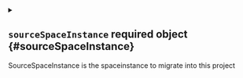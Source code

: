 


<details className="config-field" data-expandable="true">
<summary>

## `sourceSpaceInstance` <span className="config-field-required" data-required="true">required</span> <span className="config-field-type">object</span> <span className="config-field-default"></span> <span className="config-field-enum"></span> {#sourceSpaceInstance}

SourceSpaceInstance is the spaceinstance to migrate into this project

</summary>




<details className="config-field" data-expandable="false" open>
<summary>

### `name` <span className="config-field-required" data-required="true">required</span> <span className="config-field-type">string</span> <span className="config-field-default"></span> <span className="config-field-enum"></span> {#sourceSpaceInstance-name}

Name of the spaceinstance to migrate

</summary>



</details>



<details className="config-field" data-expandable="false" open>
<summary>

### `namespace` <span className="config-field-required" data-required="true">required</span> <span className="config-field-type">string</span> <span className="config-field-default"></span> <span className="config-field-enum"></span> {#sourceSpaceInstance-namespace}

Namespace of the spaceinstance to migrate

</summary>



</details>


</details>
